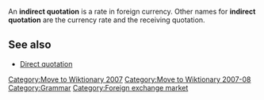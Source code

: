 [[Category:Move to Wiktionary 2007]]
[[Category:Move to Wiktionary 2007-08]]

An '''indirect quotation''' is a rate in foreign currency. Other names for '''indirect quotation''' are the currency rate and the receiving quotation.

== See also == 

* [[Direct quotation]]

[[Category:Grammar]]
[[Category:Foreign exchange market]]